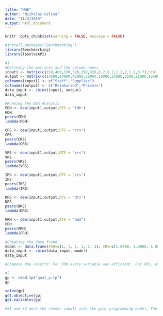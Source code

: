 ---
title: "HW6"
author: "Nicholas Golina"
date: "11/3/2019"
output: html_document
---

```{r setup, include=FALSE}
knitr::opts_chunk$set(warning = FALSE, message = FALSE)
```


```{r}
#install.packages("Benchmarking")
library(Benchmarking)
library(lpSolveAPI)
```


```{r}
#1
#Defining the matrices and the column names
input1 <- matrix(c(150,400,320,520,350,320,0.2,0.7,1.2,2,1.2,0.7),ncol = 2)
output <- matrix(c(14000,14000,42000,28000,19000,14000,3500,21000,10500,42000,25000,15000),ncol = 2)
colnames(input1) <- c("Staff","Supplies")
colnames(output) <- c("Reimbursed","Private")
data_input <- cbind(input1, output)
data_input
```


```{r}
#Running the DEA Analysis 
FDH <- dea(input1,output,RTS = "fdh") 
FDH
peers(FDH)                         
lambda(FDH)

CRS <- dea(input1,output,RTS = "crs") 
CRS
peers(CRS)                       
lambda(CRS)

VRS <- dea(input1,output,RTS = "vrs")  
VRS
peers(VRS)     
lambda(VRS)

IRS <- dea(input1,output,RTS = "irs")  
IRS
peers(IRS)  
lambda(IRS)

DRS <- dea(input1,output,RTS = "drs") 
DRS
peers(DRS)  
lambda(DRS)

FRH <- dea(input1,output,RTS = "add") 
FRH
peers(FRH) 
lambda(FRH)

```

```{r}
#Creating the data frame
model <- data.frame(FDH=c(1, 1, 1, 1, 1, 1), CRS=c(1.0000, 1.0000, 1.0000, 1.0000, 0.9775, 0.8675), VRS=c(1.0000, 1.0000, 1.0000, 1.0000, 1.0000, 0.8963), IRS=c(1.0000, 1.0000, 1.0000, 1.0000, 1.0000, 0.8963), DRS=c(1.0000, 1.0000, 1.0000, 1.0000, 0.9775, 0.8675), FRH=c(1, 1, 1, 1, 1, 1))
data_input <- cbind(data_input, model)
data_input
```

```{r}
#Compare the results: For FDH every variable was efficient. For CRS, every variable except 5 or 6 was efficient and the benchmarking for both was to 1,2, and 4. For VRS and IRS every variable except 6 was efficient and the benchmarking was to 1, 2, and 5. For DRS the only variables that were not efficient were 5 anf 6. The benchmarking was to 1, 2, and 4. For add, every variable was efficient.
```

```{r}
#2
gp <- read.lp("goal_p.lp")
gp
``` 


```{r}
solve(gp)
get.objective(gp)
get.variables(gp)
```

```{r}
#x1 and x2 were the chosen inputs into the goal programming model. The objective function shows a net descrease.
```

